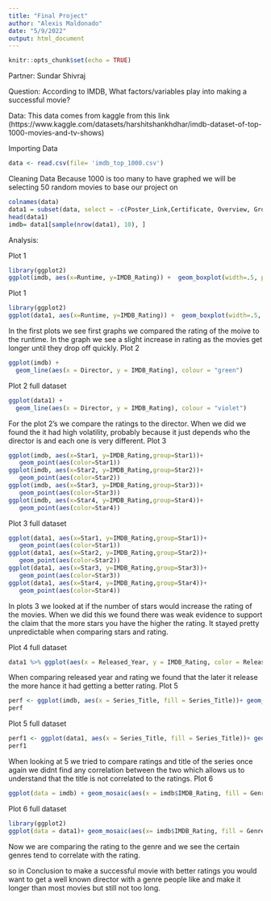 ```yaml
---
title: "Final Project"
author: "Alexis Maldonado"
date: "5/9/2022"
output: html_document
---
```

```r
knitr::opts_chunk$set(echo = TRUE)
```
Partner: Sundar Shivraj

Question: According to IMDB, What factors/variables play into making a successful movie? 

Data: This data comes from kaggle from this link (https://www.kaggle.com/datasets/harshitshankhdhar/imdb-dataset-of-top-1000-movies-and-tv-shows)

Importing Data
```r
data <- read.csv(file= 'imdb_top_1000.csv')
```

Cleaning Data
Because 1000 is too many to have graphed we will be selecting 50 random movies to base our project on
```r
colnames(data)
data1 = subset(data, select = -c(Poster_Link,Certificate, Overview, Gross, Meta_score, No_of_Votes) )
head(data1)
imdb= data1[sample(nrow(data1), 10), ]
```

Analysis:

Plot 1
```r
library(ggplot2)
ggplot(imdb, aes(x=Runtime, y=IMDB_Rating)) +  geom_boxplot(width=.5, position = position_dodge(width=4), fill="orange")
```
Plot 1
```r
library(ggplot2)
ggplot(data1, aes(x=Runtime, y=IMDB_Rating)) +  geom_boxplot(width=.5, position = position_dodge(width=4), fill="red")
```
In the first plots we see first graphs we compared the rating of the moive to the runtime. In the graph we see a slight increase in rating as the movies get longer until they drop off quickly.
Plot 2
```r
ggplot(imdb) +
  geom_line(aes(x = Director, y = IMDB_Rating), colour = "green")
```

Plot 2 full dataset
```r
ggplot(data1) +
  geom_line(aes(x = Director, y = IMDB_Rating), colour = "violet")
```
For the plot 2's we compare the ratings to the director. When we did we found the it had high volatility, probably because it just depends who the director is and each one is very different.
Plot 3
```r
ggplot(imdb, aes(x=Star1, y=IMDB_Rating,group=Star1))+
   geom_point(aes(color=Star1))
ggplot(imdb, aes(x=Star2, y=IMDB_Rating,group=Star2))+
   geom_point(aes(color=Star2))
ggplot(imdb, aes(x=Star3, y=IMDB_Rating,group=Star3))+
   geom_point(aes(color=Star3))
ggplot(imdb, aes(x=Star4, y=IMDB_Rating,group=Star4))+
   geom_point(aes(color=Star4))

```

Plot 3 full dataset
```r
ggplot(data1, aes(x=Star1, y=IMDB_Rating,group=Star1))+
   geom_point(aes(color=Star1))
ggplot(data1, aes(x=Star2, y=IMDB_Rating,group=Star2))+
   geom_point(aes(color=Star2))
ggplot(data1, aes(x=Star3, y=IMDB_Rating,group=Star3))+
   geom_point(aes(color=Star3))
ggplot(data1, aes(x=Star4, y=IMDB_Rating,group=Star4))+
   geom_point(aes(color=Star4))

```
In plots 3 we looked at if the number of stars would increase the rating of the movies. When we did this we found there was weak evidence to support the claim that the more stars you have the higher the rating. It stayed pretty unpredictable when comparing stars and rating.


Plot 4 full dataset
```r
data1 %>% ggplot(aes(x = Released_Year, y = IMDB_Rating, color = Released_Year))+ geom_point()
```
When comparing released year and rating we found that the later it release the more hance it had getting a better rating.
Plot 5
```r
perf <- ggplot(imdb, aes(x = Series_Title, fill = Series_Title))+ geom_bar(aes(weight = IMDB_Rating)) + coord_flip()
perf
```

Plot 5 full dataset
```r
perf1 <- ggplot(data1, aes(x = Series_Title, fill = Series_Title))+ geom_bar(aes(weight = IMDB_Rating)) + coord_flip()
perf1
```
When looking at 5 we tried to compare ratings and title of the series once again we didnt find any correlation between the two which allows us to understand that the title is not correlated to the ratings.
Plot 6
```r
ggplot(data = imdb) + geom_mosaic(aes(x = imdb$IMDB_Rating, fill = Genre)) + labs(y="Rating", x= "Genre")
```

Plot 6 full dataset
```r
library(ggplot2)
ggplot(data = data1)+ geom_mosaic(aes(x= imdb$IMDB_Rating, fill = Genre)) + labs(y="Rating", x= "Genre")
```
Now we are comparing the rating to the genre and we see the certain genres tend to correlate with the rating.


so in Conclusion to make a successful movie with better ratings you would want to get a well known director with a genre people like and make it longer than most movies but still not too long.


